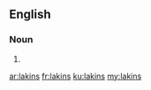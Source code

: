 ==English==

===Noun===
{{head|en}}

# {{plural of|lakin}}

[[ar:lakins]]
[[fr:lakins]]
[[ku:lakins]]
[[my:lakins]]